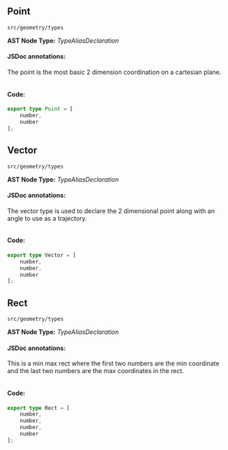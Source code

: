 
<Meta title="src/geometry/types" />

## Point
`src/geometry/types`

**AST Node Type:** *TypeAliasDeclaration*

#### JSDoc annotations:

The point is the most basic 2 dimension coordination on a cartesian plane.

```bash

```

#### Code:

```ts
export type Point = [
    number,
    number
];

```

## Vector
`src/geometry/types`

**AST Node Type:** *TypeAliasDeclaration*

#### JSDoc annotations:

The vector type is used to declare the 2 dimensional point along with an angle to use as a trajectory.

```bash

```

#### Code:

```ts
export type Vector = [
    number,
    number,
    number
];

```

## Rect
`src/geometry/types`

**AST Node Type:** *TypeAliasDeclaration*

#### JSDoc annotations:

This is a min max rect where the first two numbers are the min coordinate and the last two numbers are the max coordinates in the rect.

```bash

```

#### Code:

```ts
export type Rect = [
    number,
    number,
    number,
    number
];

```

